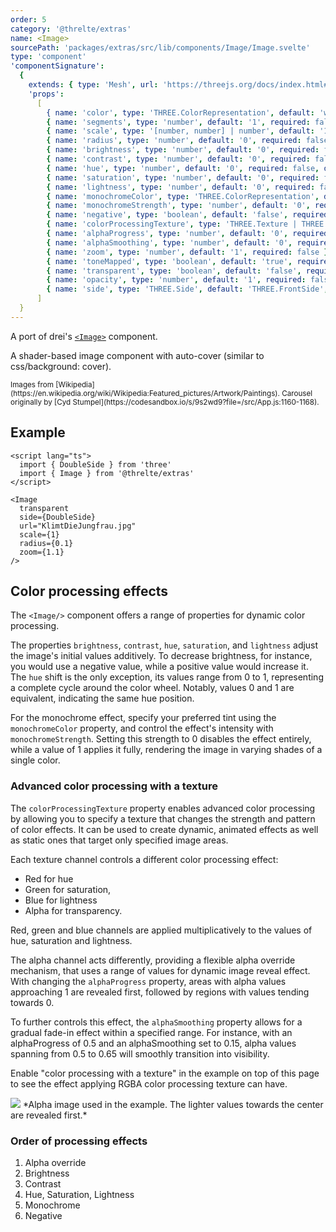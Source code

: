 ```yaml
---
order: 5
category: '@threlte/extras'
name: <Image>
sourcePath: 'packages/extras/src/lib/components/Image/Image.svelte'
type: 'component'
'componentSignature':
  {
    extends: { type: 'Mesh', url: 'https://threejs.org/docs/index.html#api/en/objects/Mesh' },
    'props':
      [
        { name: 'color', type: 'THREE.ColorRepresentation', default: 'white', required: false },
        { name: 'segments', type: 'number', default: '1', required: false },
        { name: 'scale', type: '[number, number] | number', default: '1', required: false },
        { name: 'radius', type: 'number', default: '0', required: false },
        { name: 'brightness', type: 'number', default: '0', required: false, description: 'Modifies brightness. Recommended range from -1 to 1.',},
        { name: 'contrast', type: 'number', default: '0', required: false, description: 'Modifies contrast. Recommended range from -1 to 1.',},
        { name: 'hue', type: 'number', default: '0', required: false, description: 'Modifies hue. Range from 0 to 1.',},
        { name: 'saturation', type: 'number', default: '0', required: false, description: 'Modifies saturation. Recommended range from -1 to 1.',},
        { name: 'lightness', type: 'number', default: '0', required: false, description: 'Modifies lightness. Recommended range from -1 to 1.',},
        { name: 'monochromeColor', type: 'THREE.ColorRepresentation', default: '#535970', required: false, description: 'Sets a monochrome tint the image is converted to.',},
        { name: 'monochromeStrength', type: 'number', default: '0', required: false, description: 'Sets the strength of monochrome effect. Range from 0 to 1.',},
        { name: 'negative', type: 'boolean', default: 'false', required: false, description: 'Enables/disables negative effect.',},
        { name: 'colorProcessingTexture', type: 'THREE.Texture | THREE.VideoTexture', required: false, description: 'Sets a texture used to adjust the strength and the pattern of color processing effects. Each channel of the texture is responsible for a different color processing function. R - hue, G - saturation, B - lightness, A - alpha.',},
        { name: 'alphaProgress', type: 'number', default: '0', required: false, description: '',},
        { name: 'alphaSmoothing', type: 'number', default: '0', required: false, description: '',},
        { name: 'zoom', type: 'number', default: '1', required: false },
        { name: 'toneMapped', type: 'boolean', default: 'true', required: false },
        { name: 'transparent', type: 'boolean', default: 'false', required: false },
        { name: 'opacity', type: 'number', default: '1', required: false },
        { name: 'side', type: 'THREE.Side', default: 'THREE.FrontSide', required: false }
      ]
  }
---
```


A port of drei's [`<Image>`](https://github.com/pmndrs/drei?tab=readme-ov-file#image) component.

A shader-based image component with auto-cover (similar to css/background: cover).

<Example path="extras/image" />

<small>
  Images from
  [Wikipedia](https://en.wikipedia.org/wiki/Wikipedia:Featured_pictures/Artwork/Paintings). Carousel
  originally by [Cyd Stumpel](https://codesandbox.io/s/9s2wd9?file=/src/App.js:1160-1168).
</small>

## Example

```svelte
<script lang="ts">
  import { DoubleSide } from 'three'
  import { Image } from '@threlte/extras'
</script>

<Image
  transparent
  side={DoubleSide}
  url="KlimtDieJungfrau.jpg"
  scale={1}
  radius={0.1}
  zoom={1.1}
/>
```

## Color processing effects

The `<Image/>` component offers a range of properties for dynamic color processing.

The properties `brightness`, `contrast`, `hue`, `saturation`, and `lightness` adjust the image's initial values additively.
To decrease brightness, for instance, you would use a negative value, while a positive value would increase it. The `hue` shift is the only exception,
its values range from 0 to 1, representing a complete cycle around the color wheel. Notably, values 0 and 1 are equivalent, indicating the same hue position.

For the monochrome effect, specify your preferred tint using the `monochromeColor` property,
and control the effect's intensity with  `monochromeStrength`.
Setting this strength to 0 disables the effect entirely, while a value of 1 applies it fully,
rendering the image in varying shades of a single color.


### Advanced color processing with a texture

The `colorProcessingTexture` property enables advanced color processing by allowing you to specify a texture
that changes the strength and pattern of color effects. It can be used to create dynamic, animated effects as well as static ones that target only
specified image areas.

Each texture channel controls a different color processing effect:

- <span class="text-red-500">Red</span> for hue
- <span class="text-green-400">Green</span> for saturation,
- <span class="text-cyan-300">Blue</span> for lightness
- <span class="text-white">Alpha</span> for transparency.

Red, green and blue channels are applied multiplicatively to the values of hue, saturation and lightness.

The alpha channel acts differently, providing a flexible alpha override mechanism, that uses a range of values for
dynamic image reveal effect. With changing the `alphaProgress` property, areas with alpha values approaching 1 are revealed first,
followed by regions with values tending towards 0.

To further controls this effect, the `alphaSmoothing` property allows for a gradual fade-in effect within a specified range.
For instance, with an alphaProgress of 0.5 and an alphaSmoothing set to 0.15, alpha values spanning from 0.5 to 0.65
will smoothly transition into visibility.

Enable "color processing with a texture" in the example on top of this page to see the effect applying RGBA color processing texture can have.

<div class="w-full flex flex-col items-center">
	<img src="/textures/alpha.jpg" class="max-w-[300px]"/>
	<span>*Alpha image used in the example. The lighter values towards the center are revealed first.*</span>
</div>



### Order of processing effects

1. Alpha override
2. Brightness
3. Contrast
4. Hue, Saturation, Lightness
5. Monochrome
6. Negative
